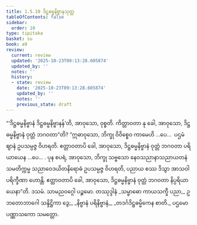 ```yaml
---
title: 1.5.10 ဒိဋ္ဌဓမ္မနိဗ္ဗာနသုတ္တ
tableOfContents: false
sidebar:
  order: 10
type: tipitaka
basket: su
book: a9
review:
  current: review
  updated: '2025-10-23T09:13:28.605874'
  updated_by: ''
  notes: ''
  history:
  - state: review
    date: '2025-10-23T09:13:28.605874'
    updated_by: ''
    notes: ''
    previous_state: draft
---
```



<ReviewStatus review={frontmatter.review} showDetails={true} />

<HypothesisAnnotation frontmatter={frontmatter} />

<DynamicBreadcrumb />

<Division number="51" book="a9" e="ch" v="17" p="246">

<Paragraph number="398" book="a9">
“‘ဒိဋ္ဌဓမ္မနိဗ္ဗာနံ ဒိဋ္ဌဓမ္မနိဗ္ဗာနန်’တိ, အာဝုသော, ဝုစ္စတိ. ကိတ္တာဝတာ နု ခေါ, အာဝုသော, ဒိဋ္ဌဓမ္မနိဗ္ဗာနံ ဝုတ္တံ ဘဂဝတာ”တိ?
</Paragraph>

<Paragraph number="399" book="a9">
“ဣဓာဝုသော, ဘိက္ခု ဝိဝိစ္စေဝ ကာမေဟိ …ပေ…  ပဌမံ ဈာနံ ဥပသမ္ပဇ္ဇ ဝိဟရတိ. ဧတ္တာဝတာပိ ခေါ, အာဝုသော, ဒိဋ္ဌဓမ္မနိဗ္ဗာနံ ဝုတ္တံ ဘဂဝတာ ပရိယာယေန …ပေ… .
</Paragraph>

<Paragraph number="400" book="a9">
ပုန စပရံ, အာဝုသော, ဘိက္ခု သဗ္ဗသော နေဝသညာနာသညာယတနံ သမတိက္ကမ္မ သညာဝေဒယိတနိရောဓံ ဥပသမ္ပဇ္ဇ ဝိဟရတိ, ပညာယ စဿ ဒိသွာ အာသဝါ ပရိက္ခီဏာ ဟောန္တိ. ဧတ္တာဝတာပိ ခေါ, အာဝုသော, ဒိဋ္ဌဓမ္မနိဗ္ဗာနံ ဝုတ္တံ ဘဂဝတာ နိပ္ပရိယာယေနာ”တိ.

</Paragraph>
</Division>

<Paragraph number="401" type="center" book="a9">
ဒသမံ.



</Paragraph>

<Paragraph number="402" type="center" book="a9">
သာမညဝဂ္ဂေါ ပဉ္စမော.



</Paragraph>

<Paragraph number="403" type="center" book="a9">
တဿုဒ္ဒါနံ


</Paragraph>

<Paragraph number="404" type="verses" book="a9">
_သမ္ဗာဓော ကာယသက္ခီ ပညာ,_  
ဥဘတောဘာဂေါ သန္ဒိဋ္ဌိကာ ဒွေ;_  
_နိဗ္ဗာနံ ပရိနိဗ္ဗာနံ,_  
_တဒင်္ဂဒိဋ္ဌဓမ္မိကေန စာတိ._  


</Paragraph>

<Paragraph number="405" type="center" book="a9">
ပဌမော ပဏ္ဏာသကော သမတ္တော.
</Paragraph>